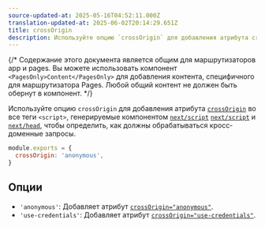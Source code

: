 ```yaml
---
source-updated-at: 2025-05-16T04:52:11.000Z
translation-updated-at: 2025-06-02T20:14:29.651Z
title: crossOrigin
description: Используйте опцию `crossOrigin` для добавления атрибута crossOrigin в теги `script`, генерируемые `next/script`.
---
```


{/* Содержание этого документа является общим для маршрутизаторов app и pages. Вы можете использовать компонент `<PagesOnly>Content</PagesOnly>` для добавления контента, специфичного для маршрутизатора Pages. Любой общий контент не должен быть обернут в компонент. */}

Используйте опцию `crossOrigin` для добавления атрибута [`crossOrigin`](https://developer.mozilla.org/en-US/docs/Web/HTML/Attributes/crossorigin) во все теги `<script>`, генерируемые компонентом <AppOnly>[`next/script`](/docs/app/guides/scripts)</AppOnly> <PagesOnly>[`next/script`](/docs/pages/guides/scripts) и [`next/head`](/docs/pages/api-reference/components/head)</PagesOnly>, чтобы определить, как должны обрабатываться кросс-доменные запросы.

```js filename="next.config.js"
module.exports = {
  crossOrigin: 'anonymous',
}
```

## Опции

- `'anonymous'`: Добавляет атрибут [`crossOrigin="anonymous"`](https://developer.mozilla.org/en-US/docs/Web/HTML/Attributes/crossorigin#anonymous).
- `'use-credentials'`: Добавляет атрибут [`crossOrigin="use-credentials"`](https://developer.mozilla.org/en-US/docs/Web/HTML/Attributes/crossorigin#use-credentials).